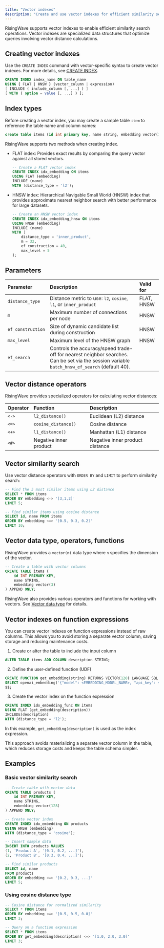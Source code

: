 ```yaml
---
title: "Vector indexes"
description: "Create and use vector indexes for efficient similarity search operations in RisingWave."
---
```


RisingWave supports vector indexes to enable efficient similarity search operations. Vector indexes are specialized data structures that optimize queries involving vector distance calculations.

## Creating vector indexes

Use the `CREATE INDEX` command with vector-specific syntax to create vector indexes. For more details, see [CREATE INDEX](/sql/commands/sql-create-index).

```sql Syntax
CREATE INDEX index_name ON table_name 
USING { FLAT | HNSW } (vector_column | expression) 
[ INCLUDE ( include_column [, ...] ) ]
[ WITH ( option = value [, ...] ) ];
```

## Index types

Before creating a vector index, you may create a sample table `item` to reference the table name and column names:

```sql
create table items (id int primary key, name string, embedding vector(128)) append only;  -- vector index only support append-only input, so we have to specify the table as append-only.
```

RisingWave supports two methods when creating index. 

- FLAT index: Provides exact results by comparing the query vector against all stored vectors.

    ```sql
    -- Create a FLAT vector index
    CREATE INDEX idx_embedding ON items 
    USING FLAT (embedding) 
    INCLUDE (name) 
    WITH (distance_type = 'l2');
    ```

- HNSW index: Hierarchical Navigable Small World (HNSW) index that provides approximate nearest neighbor search with better performance for large datasets.


    ```sql
    -- Create an HNSW vector index
    CREATE INDEX idx_embedding_hnsw ON items 
    USING HNSW (embedding) 
    INCLUDE (name) 
    WITH (
        distance_type = 'inner_product', 
        m = 32, 
        ef_construction = 40, 
        max_level = 5
    );
    ```

## Parameters

| Parameter | Description | Valid for |
| :--- | :--- | :--- |
| `distance_type` | Distance metric to use: `l2`, `cosine`, `l1`, or `inner_product` | FLAT, HNSW |
| `m` | Maximum number of connections per node | HNSW |
| `ef_construction` | Size of dynamic candidate list during construction | HNSW |
| `max_level` | Maximum level of the HNSW graph | HNSW |
| `ef_search` | Controls the accuracy/speed trade-off for nearest neighbor searches. Can be set via the session variable `batch_hnsw_ef_search` (default 40). |

## Vector distance operators

RisingWave provides specialized operators for calculating vector distances:

| Operator | Function | Description |
| :--- | :--- | :--- |
| `<->` | `l2_distance()` | Euclidean (L2) distance |
| `<=>` | `cosine_distance()` | Cosine distance |
| `<+>` | `l1_distance()` | Manhattan (L1) distance |
| `<#>` | Negative inner product | Negative inner product distance |

## Vector similarity search

Use vector distance operators with `ORDER BY` and `LIMIT` to perform similarity search:

```sql
-- Find the 5 most similar items using L2 distance
SELECT * FROM items 
ORDER BY embedding <-> '[3,1,2]' 
LIMIT 5;

-- Find similar items using cosine distance
SELECT id, name FROM items 
ORDER BY embedding <=> '[0.5, 0.3, 0.2]' 
LIMIT 10;
```

## Vector data type, operators, functions

RisingWave provides a `vector(n)` data type where `n` specifies the dimension of the vector.

```sql
-- Create a table with vector columns
CREATE TABLE items (
    id INT PRIMARY KEY,
    name STRING,
    embedding vector(3)
) APPEND ONLY;
```

RisingWave also provides various operators and functions for working with vectors. See [Vector data type](/sql/data-types/vector) for details.

## Vector indexes on function expressions

You can create vector indexes on function expressions instead of raw columns. This allows you to avoid storing a separate vector column, saving storage and reducing maintenance costs.

1. Create or alter the table to include the input column

```sql
ALTER TABLE items ADD COLUMN description STRING;
```

2. Define the user-defined function (UDF)

```sql
CREATE FUNCTION get_embedding(string) RETURNS VECTOR(128) LANGUAGE SQL AS $$
SELECT openai_embedding('{"model": <EMBEDDING_MODEL_NAME>, "api_key": <API_KEY>}'::jsonb, $1)::vector(128);
$$;
```

3. Create the vector index on the function expression

```sql
CREATE INDEX idx_embedding_func ON items
USING FLAT (get_embedding(description))
INCLUDE(description)
WITH (distance_type = 'l2');
```

In this example, `get_embedding(description)` is used as the index expression.

This approach avoids materializing a separate vector column in the table, which reduces storage costs and keeps the table schema simpler.

## Examples

### Basic vector similarity search

```sql
-- Create table with vector data
CREATE TABLE products (
    id INT PRIMARY KEY,
    name STRING,
    embedding vector(128)
) APPEND ONLY;

-- Create vector index
CREATE INDEX idx_embedding ON products 
USING HNSW (embedding) 
WITH (distance_type = 'cosine');

-- Insert sample data
INSERT INTO products VALUES 
(1, 'Product A', '[0.1, 0.2, ...]'),
(2, 'Product B', '[0.3, 0.4, ...]');

-- Find similar products
SELECT id, name 
FROM products 
ORDER BY embedding <=> '[0.2, 0.3, ...]' 
LIMIT 5;
```

### Using cosine distance type

```sql
-- Cosine distance for normalized similarity
SELECT * FROM items 
ORDER BY embedding <=> '[0.5, 0.5, 0.0]' 
LIMIT 3;

-- Query on a function expression
SELECT * FROM items
ORDER BY get_embedding(description) <=> '[1.0, 2.0, 3.0]'
LIMIT 3;
```
